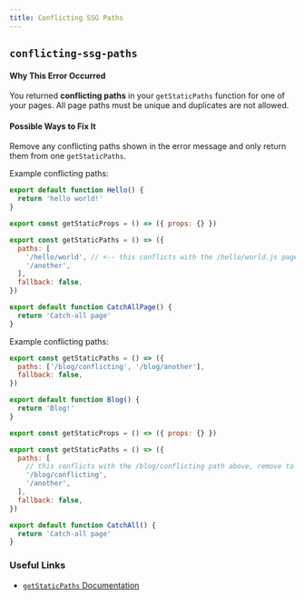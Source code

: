 ```yaml
---
title: Conflicting SSG Paths
---
```


## `conflicting-ssg-paths`

#### Why This Error Occurred

You returned **conflicting paths** in your `getStaticPaths` function for one of your pages. All page paths must be unique and duplicates are not allowed.

#### Possible Ways to Fix It

Remove any conflicting paths shown in the error message and only return them from one `getStaticPaths`.

Example conflicting paths:

```jsx filename="pages/hello/world.js"
export default function Hello() {
  return 'hello world!'
}
```

```jsx filename="pages/[...catchAll].js"
export const getStaticProps = () => ({ props: {} })

export const getStaticPaths = () => ({
  paths: [
    '/hello/world', // <-- this conflicts with the /hello/world.js page, remove to resolve error
    '/another',
  ],
  fallback: false,
})

export default function CatchAllPage() {
  return 'Catch-all page'
}
```

Example conflicting paths:

```jsx filename="pages/blog/[slug].js"
export const getStaticPaths = () => ({
  paths: ['/blog/conflicting', '/blog/another'],
  fallback: false,
})

export default function Blog() {
  return 'Blog!'
}
```

```jsx filename="pages/[...catchAll].js"
export const getStaticProps = () => ({ props: {} })

export const getStaticPaths = () => ({
  paths: [
    // this conflicts with the /blog/conflicting path above, remove to resolve error
    '/blog/conflicting',
    '/another',
  ],
  fallback: false,
})

export default function CatchAll() {
  return 'Catch-all page'
}
```

### Useful Links

- [`getStaticPaths` Documentation](/docs/pages/building-your-application/data-fetching/get-static-paths)

